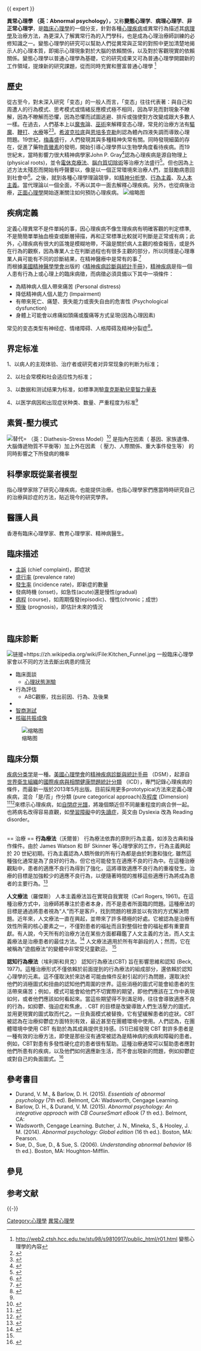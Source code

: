 {{ expert }}
{{Psychology}}

'''異常心理學 （英：Abnormal psychology），'''又称'''變態心理学'''、'''病理心理学'''、'''非正常心理学'''，是[[臨床心理學|臨床心理學]]的一個分支，針對各種[[心理疾病|心理疾病]]或異常行為描述其[[病理學|病理學]]及治療方法，為更深入了解異常行為的入門學科，也是成為心理治療師訓練的必修知識之一。變態心理學的研究可以幫助人們從異常與正常的對照中更加清楚地揭示人的心理本質，即揭示心理現象對於大腦的依賴關係，以及對於客觀現實的依賴關係。變態心理學以普通心理學為基礎，它的研究成果又可為普通心理學開闢新的工作領域，提煉新的研究課題，從而同時充實和豐富普通心理學 <ref>http://web2.ctsh.hcc.edu.tw/stu98/s9810917/public_html/r01.html {{Wayback|url=http://web2.ctsh.hcc.edu.tw/stu98/s9810917/public_html/r01.html |date=20191228235421 }} 變態心理學的內容</ref>

== 歷史 ==
從古至今，對未深入研究「变态」的一般人而言，「变态」往往代表著：與自己和周遭人的行為模式、思考模式或情緒反應模式極不相同，因為罕見而對現象不瞭解，因為不瞭解而恐懼，因為恐懼而試圖逃避、排斥或強使對方改變成跟大多數人一樣。在過去，人們基本上以[[魔鬼|魔鬼]]論、[[巫術|巫術]]來解釋变态心理，常見的治療方法有[[驅魔|驅魔]]、[[鞭打|鞭打]]、[[水療|水療]]等<ref>{{Cite book|chapter=1. Abnormal Behavior in Historical Context|url=https://www.worldcat.org/oclc/884617637|publisher=Cengage Learning|date=2015|location=[Place of publication not identified]|isbn=1305633687|oclc=884617637|first=Durand, V.|last=Mark.|title=Essentials of abnormal psychology.|year=|pages=|access-date=2019-03-21|archive-date=2020-03-15|archive-url=https://web.archive.org/web/20200315180539/https://www.worldcat.org/title/essentials-of-abnormal-psychology/oclc/884617637|dead-url=no}}</ref><ref>{{Cite book|chapter=|url=http://worldcat.org/oclc/470879068|publisher=Greenwood Press|date=1990|isbn=0313267340|oclc=470879068|first=Kemp,|last=Simon|title=Medieval psychology|year=|location=|pages=}}</ref>。[[希波克拉底|希波克拉底]]與[[恩培多克勒|恩培多克勒]]則認為體內四液失調而導致心理問題。19世紀，[[梅毒|梅毒]]盛行，人們發現其與多種精神失常有關。同時發現細菌的存在，促進了藥物[[青霉素|青黴素]]的發明，開始引導心理學界以生物學角度看待疾病。而19世紀末，當時影響力很大精神病學家John P. Gray<ref>{{Cite book|chapter=Moral treatment defined.|title=Moral treatment in American psychiatry.|url=http://dx.doi.org/10.1037/14313-006|publisher=Springer Publishing Co|location=New York|pages=69–80|first=J. Sanbourne|last=Bockoven}}</ref>認為心理疾病是源自物理上 (physical roots)，並令[[電痙攣療法|電休克療法]]、[[脑白质切除术|腦白質切除術]]等治療方法盛行<ref>{{Cite book|chapter=|url=http://worldcat.org/oclc/7553449|publisher=Penguin|date=1981|isbn=0140059814|oclc=7553449|first=Mitchell, John|last=G.|title=The hunt|year=|location=|pages=}}</ref>。但也因為上述方法太殘忍而開始有呼聲要以{{Tsl|en|Moral treatment|人道治療}}，像是以一個正常環境來治療人們，並鼓勵病患回到社會中<ref>{{Cite journal|title=Moral treatment in American psychiatry.|url=http://dx.doi.org/10.1037/14313-000|last=Bockoven|first=J. Sanbourne|date=1963|doi=10.1037/14313-000}}</ref>。之後，就到各種心理學理論競爭，如[[精神分析|精神分析學]]、[[行為主義|行為主義]]、及[[人本主義|人本主義]]。當代理論以一個全面，不再以其中一面去解釋心理疾病。另外，也從病後治療，[[正面心理學|正面心理學]]開始逐漸關注如何預防心理疾病。
[[File:Peter_Treveris_-_engraving_of_Trepanation_for_Handywarke_of_surgeri_1525.png|缩略图]]

== 疾病定義 ==
定義心理異常不是件單純的事，因心理疾病不像生理疾病有明確客觀的判定標準,不是簡簡單單抽血檢查或斷層掃描，再和正常標準比較就可判斷是正常或有病；此外，心理疾病有很大的區塊是模糊地帶，不論是關於病人主觀的檢查報告，或是外在行為的觀察，因為專業人士在判斷過程也有很多主觀的部分，所以同樣是心理專業人員可能有不同的診斷結果，在精神醫療中是常有的事.<ref>{{Cite web |url=https://zh.wikibooks.org/zh-hk/%E8%B6%85%E6%99%AE%E9%80%9A%E5%BF%83%E7%90%86%E5%AD%A6/%E5%BF%83%E7%90%86%E7%95%B0%E5%B8%B8 |title=心理異常 |access-date=2019-12-28 |archive-date=2021-10-06 |archive-url=https://web.archive.org/web/20211006144004/https://zh.wikibooks.org/zh-hk/%E8%B6%85%E6%99%AE%E9%80%9A%E5%BF%83%E7%90%86%E5%AD%A6/%E5%BF%83%E7%90%86%E7%95%B0%E5%B8%B8 |dead-url=no }}</ref><br>

而根據[[美國精神醫學學會|美國精神醫學學會]]出版的《[[精神疾病診斷與統計手冊|精神疾病診斷與統計手冊]]》，[[精神疾病|精神疾病]]是指一個人患有行為上或心理上的臨床病徵，而病徵必須具備以下其中一項條件：

* 為精神病人個人帶來痛苦 (Personal distress)
* 降低精神病人個人能力 (Impairment)
* 有帶來死亡、痛楚、喪失能力或喪失自由的危害性 (Psychological dysfunction)
* 身體上可能會以疼痛如頭痛或腹痛等方式呈現(因為心理因素)

常见的变态类型有神经症、情绪障碍、人格障碍及精神分裂症<ref name="#1">{{Cite web |url=https://www.xinli001.com/info/100348384 |title=变态心理学不是研究变态的！ |accessdate=2019-01-21 |archive-date=2019-01-21 |archive-url=https://web.archive.org/web/20190121232513/https://www.xinli001.com/info/100348384 |dead-url=no }}</ref>。

== 界定标准 ==

1、以病人的主观体验、治疗者或研究者对异常现象的判断为标准；

2、以社会常模和社会适应性为标准；

3、以数据和测试结果为标准，如標準測驗[[韋克斯勒兒童智力量表|韋克斯勒兒童智力量表]]

4、以医学病因和出现症状种类、数量、严重程度为标准<ref name="#1"/>

== 素質-壓力模式 ==
[[File:Diathesisstressdualriskmodel.JPG|替代=]]
{{Tsl|en|Diathesis–Stress Model|素質－壓力模式}}（英：Diathesis–Stress Model）<ref>{{Cite web|title=APA Dictionary of Psychology|url=https://dictionary.apa.org/|work=dictionary.apa.org|accessdate=2019-03-22|language=en|archive-date=2018-04-27|archive-url=https://web.archive.org/web/20180427011428/https://dictionary.apa.org/|dead-url=yes}}</ref> 是指內在因素（ 基因、家族遺傳、大腦傳遞物質不平衡等）加上外在因素 （ 壓力、人際關係、重大事件發生等） 的同時影響之下所發病的機率

== 科學家既從業者模型 ==
{{Tsl|en|Scientist–practitioner model|科學家既從業者模型}}指心理學家除了研究心理疾病，也能提供治療。也指心理學家們應當時時研究自己的治療與診症的方法，貼近現今的研究學界。

== 醫護人員 ==
香港有臨床心理學家、教育心理學家、精神病醫生。

== 臨床描述 ==
{{Main|模板:Medical terms to describe disease conditions|l1=醫學術語}}

*[[主訴|主訴]] (chief complaint)，即症狀
*[[患病率|盛行率]] (prevalence rate)
*[[发病率|發生率]] (incidence rate)，即新症的數量
* 發病時機 (onset)，如急性(acute)還是慢性(gradual)
*[[病程|病程]] (course)，如周期復發(episodic)、慢性(chronic；成世)
*[[预后|預後]] (prognosis)，即估計未來的情況

<br />

== 臨床診斷 ==
[[File:Kitchen_Funnel.jpg|链接=https://zh.wikipedia.org/wiki/File:Kitchen_Funnel.jpg]]
一般臨床心理學家會以不同的方法去斷出病患的情況

* 臨床面談
** [[心理狀態測驗|心理狀態測驗]]
* 行為評估
** ABC觀察，找出前因、行為、及後果
* {{Translink|en|Self-report_inventory|自報問卷}}
* [[智商#現代測試|智商測試]]
* [[核磁共振成像|核磁共振成像]]

[[File:Cat03.jpg|缩略图]]

== 臨床分類 ==
[[疾病分类学|疾病分类学]]是一種{{Tsl|en|Nomenclature|命名法}}。[[美国心理学会|美國心理學會]]的[[精神疾病診斷與統計手冊|精神疾病診斷與統計手冊]] （DSM），起源自[[世界卫生组织|世界衛生組織]]的[[國際疾病與相關健康問題統計分類|國際疾病與相關健康問題統計分類]] （ICD），專門記錄心理疾病的條件，而最新一版於2013年5月出版。目前採用更多prototypical方法來定義心理疾病，混合「是/否」作分類 (pure categorical approach)及[[維度|程度]] (Dimension) <ref>{{Cite journal|title=Diagnoses, Dimensions, and DSM-5|url=http://dx.doi.org/10.1093/oxfordhb/9780195366884.013.0013|last=Widiger|first=Thomas A.|last2=Edmundson|first2=Maryanne|date=2010-12-14|journal=Oxford Handbooks Online|doi=10.1093/oxfordhb/9780195366884.013.0013}}</ref><ref>{{Cite book|chapter=Dimensional approaches in diagnostic classification : refining the research agenda for DSM-V|title=Dimensional approaches in diagnostic classification : refining the research agenda for DSM-V (Book, 2008) [WorldCat.org]|url=http://worldcat.org/oclc/472928592|publisher=APA|date=2008|isbn=9780890423431|oclc=472928592|first=Helzer, John|last=E.}}</ref>來標示心理疾病，如[[自閉症光譜|自閉症光譜]]，將幾個類近但不同嚴重程度的病合併一起。也將病名改得容易直觀，如[[學習障礙|學習障礙]]中的[[失讀症|失讀症]]，英文由 Dyslexia 改為 Reading disorder。

<br />
== 治療 ==
'''行為療法'''（沃爾普）
行為療法依靠的原則行為主義，如涉及古典和操作條件。由於 James Watson 和 BF Skinner 等心理學家的工作，行為主義興起於 20 世紀初期。行為主義認為人類所做的所有行為都是由於刺激和強化. 雖然這種強化通常是為了良好的行為，但它也可能發生在適應不良的行為中。在這種治療觀點中，患者的適應不良行為得到了強化，這將導致適應不良行為的重複發生。治療的目標是加強較少的適應不良行為，以便隨著時間的推移這些適應行為將成為患者的主要行為。<ref>{{Cite journal| vauthors = Edwards J |date=2016|title=Behaviorism and Control in the History of Economics and Psychology|url=https://read.dukeupress.edu/hope/article/48/suppl_1/170-197/28071|journal=History of Political Economy|language=en|volume=48|issue=suppl 1|pages=170–197|doi=10.1215/00182702-3619262|issn=0018-2702}}</ref>

'''人文療法'''（羅傑斯）
人本主義療法旨在實現自我實現（Carl Rogers, 1961)。在這種治療方式中，治療師將專注於患者本身，而不是患者所面臨的問題。這種療法的目標是通過將患者視為“人”而不是客戶，找到問題的根源並以有效的方式解決問題。近年來，人文療法一直在興起，並帶來了許多積極的好處。它被認為是治療有效性所需的核心要素之一，不僅對患者的福祉而且對整個社會的福祉都有重要貢獻。有人說，今天所有的治療方法在某些方面都藉鑑了人文主義的方法，而人文主義療法是治療患者的最佳方法。<ref name="#2">{{cite journal | vauthors = Schneider KJ, Längle A | title = The renewal of humanism in psychotherapy: summary and conclusion | url = https://archive.org/details/sim_psychotherapy_2012-12_49_4/page/480 | journal = Psychotherapy | volume = 49 | issue = 4 | pages = 480–1 | date = December 2012 | pmid = 23205836 | doi = 10.1037/a0028026 }}</ref>  人文療法適用於所有年齡段的人；然而，它在被稱為“遊戲療法”的變體中非常受兒童歡迎。
<ref name="#2"/>

'''認知行為療法'''（埃利斯和貝克）
認知行為療法(CBT) 旨在影響思維和認知 (Beck, 1977)。這種治療形式不僅依賴於前面提到的行為療法的組成部分，還依賴於認知心理學的元素。這不僅取決於來訪者 可能由條件反射引起的行為問題，還取決於他們的消極圖式和扭曲的認知他們周圍的世界。這些消極的圖式可能會給患者的生活帶來痛苦；例如，模式可能會給他們不切實際的期望，即他們應該在工作中表現如何，或者他們應該如何看起來。當這些期望得不到滿足時，往往會導致適應不良的行為，如抑鬱、強迫症和焦慮。. CBT 的目標是改變導致人們生活壓力的圖式，並用更現實的圖式取而代之。一旦負面模式被替換，它有望緩解患者的症狀。CBT 被認為在治療抑鬱症方面特別有效，最近甚至在團體環境中使用。人們認為，在團體環境中使用 CBT 有助於為其成員提供支持感。[51]已經發現 CBT 對許多患者是一種有效的治療方法，即使是那些沒有通常被認為是精神病的疾病和障礙的患者。例如，CBT對患有多發性硬化症的患者很有幫助。這種治療通常可以幫助患者應對他們所患有的疾病，以及他們如何適應新生活，而不會出現新的問題，例如抑鬱症或對自己的負面圖式。<ref>{{cite journal | vauthors = Moss-Morris R, Dennison L, Landau S, Yardley L, Silber E, Chalder T | title = A randomized controlled trial of cognitive behavioral therapy (CBT) for adjusting to multiple sclerosis (the saMS trial): does CBT work and for whom does it work? | url = https://archive.org/details/sim_journal-of-consulting-and-clinical-psychology_2013-04_81_2/page/251 | journal = Journal of Consulting and Clinical Psychology | volume = 81 | issue = 2 | pages = 251–62 | date = April 2013 | pmid = 22730954 | doi = 10.1037/a0029132 | author-link1 = Rona Moss-Morris }}</ref>

== 參考書目 ==

* Durand, V. M., & Barlow, D. H. (2015). ''Essentials of abnormal psychology'' (7th ed). Belmont, CA: Wadsworth, Cengage Learning.
* Barlow, D. H., & Durand, V. M. (2015). ''Abnormal psychology: An integrative approach with CB CourseSmart eBook'' (7 th ed.). Belmont, CA:
* Wadsworth, Cengage Learning. Butcher, J. N., Mineka, S., & Hooley, J. M. (2014). ''Abnormal psychology: Global edition'' (16 th ed.). Boston, MA: Pearson.
* Sue, D., Sue, D., & Sue, S. (2006). ''Understanding abnormal behavior'' (6 th ed.). Boston, MA: Houghton-Mifflin.

==參見==
{{Wikibooks|超普通心理学/性格}}
== 参考文献 ==
{{Reflist}}

{{-}}
{{心理学}}

{{Authority control}}
[[Category:心理學|Category:心理學]]
[[Category:異常心理學|]]